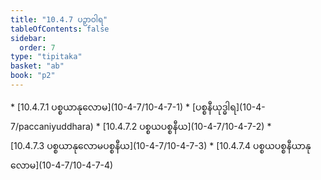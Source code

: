 ```yaml
---
title: "10.4.7 ပဉှာဝါရ"
tableOfContents: false
sidebar:
  order: 7
type: "tipitaka"
basket: "ab"
book: "p2"
---
```



<DynamicBreadcrumb />



<TableOfContents book="p2" section="10.4.7">
* [10.4.7.1 ပစ္စယာနုလောမ](10-4-7/10-4-7-1)
* [ပစ္စနီယုဒ္ဓါရ](10-4-7/paccaniyuddhara)
* [10.4.7.2 ပစ္စယပစ္စနီယ](10-4-7/10-4-7-2)
* [10.4.7.3 ပစ္စယာနုလောမပစ္စနီယ](10-4-7/10-4-7-3)
* [10.4.7.4 ပစ္စယပစ္စနီယာနုလောမ](10-4-7/10-4-7-4)
</TableOfContents>